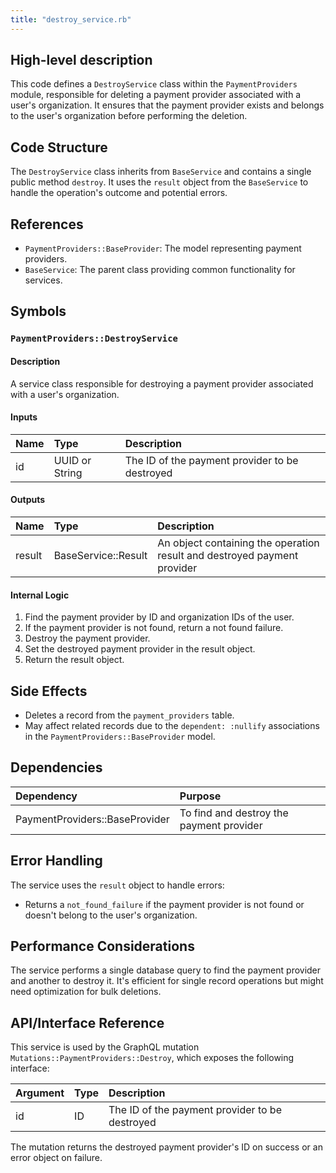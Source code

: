 ```yaml
---
title: "destroy_service.rb"
---
```


## High-level description
This code defines a `DestroyService` class within the `PaymentProviders` module, responsible for deleting a payment provider associated with a user's organization. It ensures that the payment provider exists and belongs to the user's organization before performing the deletion.

## Code Structure
The `DestroyService` class inherits from `BaseService` and contains a single public method `destroy`. It uses the `result` object from the `BaseService` to handle the operation's outcome and potential errors.

## References
- `PaymentProviders::BaseProvider`: The model representing payment providers.
- `BaseService`: The parent class providing common functionality for services.

## Symbols

### `PaymentProviders::DestroyService`
#### Description
A service class responsible for destroying a payment provider associated with a user's organization.

#### Inputs
| Name | Type | Description |
|:-----|:-----|:------------|
| id | UUID or String | The ID of the payment provider to be destroyed |

#### Outputs
| Name | Type | Description |
|:-----|:-----|:------------|
| result | BaseService::Result | An object containing the operation result and destroyed payment provider |

#### Internal Logic
1. Find the payment provider by ID and organization IDs of the user.
2. If the payment provider is not found, return a not found failure.
3. Destroy the payment provider.
4. Set the destroyed payment provider in the result object.
5. Return the result object.

## Side Effects
- Deletes a record from the `payment_providers` table.
- May affect related records due to the `dependent: :nullify` associations in the `PaymentProviders::BaseProvider` model.

## Dependencies
| Dependency | Purpose |
|:-----------|:--------|
| PaymentProviders::BaseProvider | To find and destroy the payment provider |

## Error Handling
The service uses the `result` object to handle errors:
- Returns a `not_found_failure` if the payment provider is not found or doesn't belong to the user's organization.

## Performance Considerations
The service performs a single database query to find the payment provider and another to destroy it. It's efficient for single record operations but might need optimization for bulk deletions.

## API/Interface Reference
This service is used by the GraphQL mutation `Mutations::PaymentProviders::Destroy`, which exposes the following interface:

| Argument | Type | Description |
|:---------|:-----|:------------|
| id | ID | The ID of the payment provider to be destroyed |

The mutation returns the destroyed payment provider's ID on success or an error object on failure.